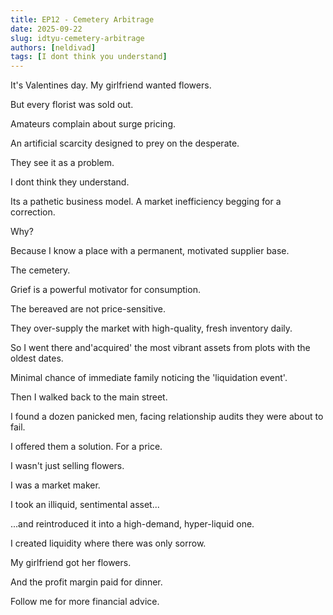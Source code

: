 ```yaml
---
title: EP12 - Cemetery Arbitrage
date: 2025-09-22
slug: idtyu-cemetery-arbitrage
authors: [neldivad]
tags: [I dont think you understand]
---
```


It's Valentines day. My girlfriend wanted flowers.

But every florist was sold out. 

Amateurs complain about surge pricing. 

An artificial scarcity designed to prey on the desperate.

They see it as a problem.

I dont think they understand.

Its a pathetic business model. A market inefficiency begging for a correction.

Why? 

Because I know a place with a permanent, motivated supplier base.

The cemetery.

<!--truncate-->

Grief is a powerful motivator for consumption.

The bereaved are not price-sensitive.

They over-supply the market with high-quality, fresh inventory daily.

So I went there and'acquired' the most vibrant assets from plots with the oldest dates.

Minimal chance of immediate family noticing the 'liquidation event'.

Then I walked back to the main street.

I found a dozen panicked men, facing relationship audits they were about to fail.

I offered them a solution. For a price.

I wasn't just selling flowers.

I was a market maker.

I took an illiquid, sentimental asset...

...and reintroduced it into a high-demand, hyper-liquid one.

I created liquidity where there was only sorrow.

My girlfriend got her flowers.

And the profit margin paid for dinner.

Follow me for more financial advice.
